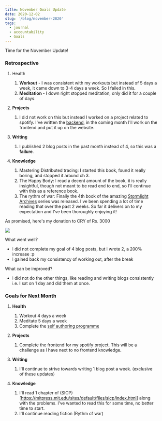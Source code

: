 ```yaml
---
title: November Goals Update
date: 2020-12-02
slug: '/blog/november-2020'
tags:
  - journal
  - accountability
  - Goals
---
```


Time for the November Update!

### Retrospective
1. Health
   1. **Workout** - I was consistent with my workouts but instead of 5 days a week, it came down to 3-4 days a week. So I failed in this.
   2. **Meditation** - I down right stopped meditation, only did it for a couple of days
   
2. **Projects**
   1. I did not work on this but instead I worked on a project related to spotify. I've written the [backend](https://github.com/theanirudhvyas/spotify-song-viewer), in the coming month I'll work on the frontend and put it up on the website.
3. **Writing**
   1. I published 2 blog posts in the past month instead of 4, so this was a **failure**.
4. **Knowledge**
   1. Mastering Distributed tracing: I started this book, found it really boring, and stopped it around ch 3.
   2. The Happy Body: I read a decent amount of the book, it is really insightful, though not meant to be read end to end, so I'll continue with this as a reference book.
   3. The rythm of war: Finally the 4th book of the amazing [Stormlight Archives](https://www.goodreads.com/series/49075-the-stormlight-archive) series was released. I've been spending a lot of time reading that over the past 2 weeks. So far it delivers on to my expectation and I've been thoroughly enjoying it!
   
   
As promised, here's my donation to CRY of Rs. 3000

![](cry_donation.png)


What went well?
- I did not complete my goal of 4 blog posts, but I wrote 2, a 200% increase :p
- I gained back my consistency of working out, after the break

What can be improved?
- I did not do the other things, like reading and writing blogs consistently i.e. I sat on 1 day and did them at once.


### Goals for Next Month
1. **Health**
   1. Workout 4 days a week
   2. Meditate 5 days a week 
   3. Complete the [self authoring programme](https://www.selfauthoring.com/)

2. **Projects**
   1. Complete the frontend for my spotify project. This will be a challenge as I have next to no frontend knowledge.
   
3. **Writing**
   1. I'll continue to strive towards writing 1 blog post a week. (exclusive of these updates)

4. **Knowledge**
   1. I'll read 1 chapter of (SICP)[https://mitpress.mit.edu/sites/default/files/sicp/index.html] along with the problems. I've wanted to read this for some time, no better time to start.
   2. I'll continue reading fiction (Rythm of war)

   
       



